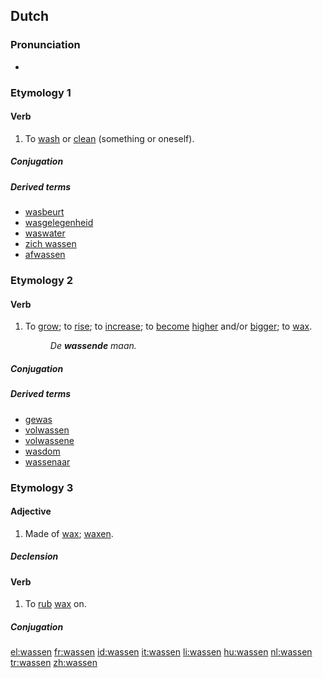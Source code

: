 ==Dutch==

===Pronunciation===
* {{audio|Nl-wassen.ogg|audio}}

===Etymology 1===

====Verb====
{{nl-verb-mixed}}

# {{transitive|lang=nl}} To [[wash]] or [[clean]] (something or oneself).

=====Conjugation=====
{{nl-verb-table|was|wast|waste|wasten|gewassen}}

=====Derived terms=====
{{top3}}
* [[wasbeurt]]
* [[wasgelegenheid]]
* [[waswater]] {{n}}
* [[zich wassen]]
* [[afwassen]]
{{bottom}}

===Etymology 2===

====Verb====
{{nl-verb-strong|7}}

# {{intransitive|lang=nl}} To [[grow]]; to [[rise]]; to [[increase]]; to [[become]] [[high]]er and/or [[big]]ger; to [[wax]].
#: ''De '''wassende''' maan.''

=====Conjugation=====
{{nl-verb-table|was|wast|wies|wiesen|gewassen}}

=====Derived terms=====
* [[gewas]] {{n}}
* [[volwassen]]
* [[volwassene]] {{m|f}}
* [[wasdom]]
* [[wassenaar]] {{m}}

===Etymology 3===

====Adjective====
{{nl-adj|-}}

# Made of [[wax]]; [[waxen]].

=====Declension=====
{{nl-decl-adj-nc|-|-|pred=-}}

====Verb====
{{nl-verb-weak}}

# {{transitive}} To [[rub]] [[wax]] on.

=====Conjugation=====
{{nl-verb-table|was|wast|waste|wasten|gewast}}

[[el:wassen]]
[[fr:wassen]]
[[id:wassen]]
[[it:wassen]]
[[li:wassen]]
[[hu:wassen]]
[[nl:wassen]]
[[tr:wassen]]
[[zh:wassen]]